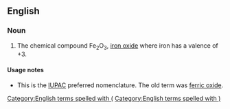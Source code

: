 ==English==
{{wikipedia}}

===Noun===
{{en-noun|head=[[iron]]([[III]]) [[oxide]]|-}}

# {{label|en|chemistry}} The chemical compound Fe<sub>2</sub>O<sub>3</sub>, [[iron oxide]] where iron has a valence of +3.

====Usage notes====
* This is the [[IUPAC]] preferred nomenclature. The old term was [[ferric oxide]].
[[Category:English terms spelled with (]]
[[Category:English terms spelled with )]]